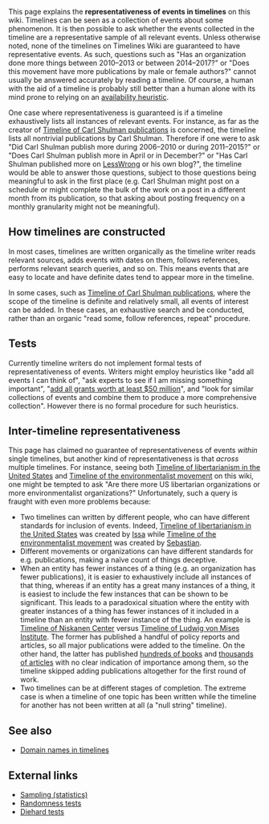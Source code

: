 This page explains the '''representativeness of events in timelines''' on this wiki. Timelines can be seen as a collection of events about some phenomenon. It is then possible to ask whether the events collected in the timeline are a representative sample of all relevant events. Unless otherwise noted, none of the timelines on Timelines Wiki are guaranteed to have representative events. As such, questions such as "Has an organization done more things between 2010–2013 or between 2014–2017?" or "Does this movement have more publications by male or female authors?" cannot usually be answered accurately by reading a timeline. Of course, a human with the aid of a timeline is probably still better than a human alone with its mind prone to relying on an [[wikipedia:Availability heuristic|availability heuristic]].

One case where representativeness is guaranteed is if a timeline exhaustively lists all instances of relevant events. For instance, as far as the creator of [[Timeline of Carl Shulman publications]] is concerned, the timeline lists all nontrivial publications by Carl Shulman. Therefore if one were to ask "Did Carl Shulman publish more during 2006–2010 or during 2011–2015?" or "Does Carl Shulman publish more in April or in December?" or "Has Carl Shulman published more on [[wikipedia:LessWrong|LessWrong]] or his own blog?", the timeline would be able to answer those questions, subject to those questions being meaningful to ask in the first place (e.g. Carl Shulman might post on a schedule or might complete the bulk of the work on a post in a different month from its publication, so that asking about posting frequency on a monthly granularity might not be meaningful).

==How timelines are constructed==

In most cases, timelines are written organically as the timeline writer reads relevant sources, adds events with dates on them, follows references, performs relevant search queries, and so on. This means events that are easy to locate and have definite dates tend to appear more in the timeline.

In some cases, such as [[Timeline of Carl Shulman publications]], where the scope of the timeline is definite and relatively small, all events of interest can be added. In these cases, an exhaustive search and be conducted, rather than an organic "read some, follow references, repeat" procedure.

==Tests==

Currently timeline writers do not implement formal tests of representativeness of events. Writers might employ heuristics like "add all events I can think of", "ask experts to see if I am missing something important", "[[Timeline of Bill & Melinda Gates Foundation#How the timeline was built|add all grants worth at least $50 million]]", and "look for similar collections of events and combine them to produce a more comprehensive collection". However there is no formal procedure for such heuristics.

==Inter-timeline representativeness==

This page has claimed no guarantee of representativeness of events ''within'' single timelines, but another kind of representativeness is that ''across'' multiple timelines. For instance, seeing both [[Timeline of libertarianism in the United States]] and [[Timeline of the environmentalist movement]] on this wiki, one might be tempted to ask "Are there more US libertarian organizations or more environmentalist organizations?" Unfortunately, such a query is fraught with even more problems because:

* Two timelines can written by different people, who can have different standards for inclusion of events. Indeed, [[Timeline of libertarianism in the United States]] was created by [[User:Issa|Issa]] while [[Timeline of the environmentalist movement]] was created by [[User:Sebastian|Sebastian]].
* Different movements or organizations can have different standards for e.g. publications, making a naïve count of things deceptive.
* When an entity has fewer instances of a thing (e.g. an organization has fewer publications), it is easier to exhaustively include all instances of that thing, whereas if an entity has a great many instances of a thing, it is easiest to include the few instances that can be shown to be significant. This leads to a paradoxical situation where the entity with greater instances of a thing has fewer instances of it included in a timeline than an entity with fewer instance of the thing. An example is [[Timeline of Niskanen Center]] versus [[Timeline of Ludwig von Mises Institute]]. The former has published a handful of policy reports and articles, so all major publications were added to the timeline. On the other hand, the latter has published [https://mises.org/library/books hundreds of books] and [https://mises.org/library/mises-daily-articles thousands of articles] with no clear indication of importance among them, so the timeline skipped adding publications altogether for the first round of work.
* Two timelines can be at different stages of completion. The extreme case is when a timeline of one topic has been written while the timeline for another has not been written at all (a "null string" timeline).

==See also==

* [[Domain names in timelines]]

==External links==

* [[wikipedia:Sampling (statistics)|Sampling (statistics)]]
* [[wikipedia:Randomness tests|Randomness tests]]
* [[wikipedia:Diehard tests|Diehard tests]]
